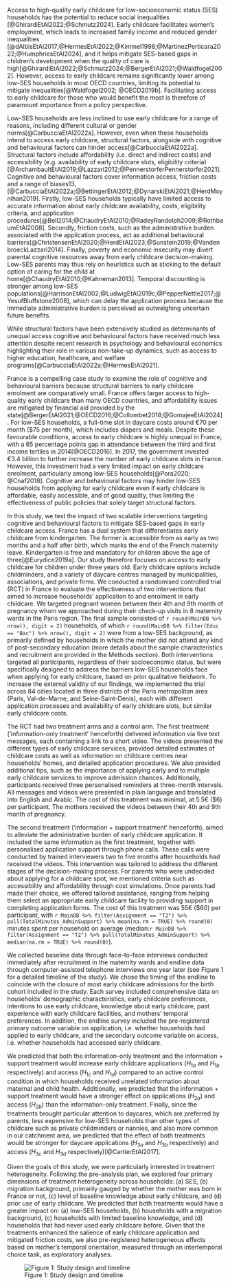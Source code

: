Access to high-quality early childcare for low-socioeconomic status (SES) households has the potential to reduce social inequalities [@GhirardiEtAl2022;@Schmutz2024]. Early childcare facilitates women’s employment, which leads to increased family income and reduced gender inequalities [@dAlbisEtAl2017;@HermesEtAl2022;@Kimmel1998;@MartinezPerticara2022;@HumphriesEtAl2024], and it helps mitigate SES-based gaps in children’s development when the quality of care is high[@GhirardiEtAl2022;@Schmutz2024;@BergerEtAl2021;@Waldfogel2002]. However, access to early childcare remains significantly lower among low-SES households in most OECD countries, limiting its potential to mitigate inequalities[@Waldfogel2002; @OECD2019b]. Facilitating access to early childcare for those who would benefit the most is therefore of paramount importance from a policy perspective.

Low-SES households are less inclined to use early childcare for a range of reasons, including different cultural or gender norms[@CarbucciaEtAl2022a]. However, even when these households intend to access early childcare, structural factors, alongside with cognitive and behavioural factors can hinder access[@CarbucciaEtAl2022a]. Structural factors include affordability (i.e. direct and indirect costs) and accessibility (e.g. availability of early childcare slots, eligibility criteria)[@ArchambaultEtAl2019;@Lazzari2012;@PennerstorferPennerstorfer2021]. Cognitive and behavioural factors cover information access, friction costs and a range of biases13,[@CarbucciaEtAl2022a;@BettingerEtAl2012;@DynarskiEtAl2021;@HerdMoynihan2019]. Firstly, low-SES households typically have limited access to accurate information about early childcare availability, costs, eligibility criteria, and application procedures[@Bell2014;@ChaudryEtAl2010;@RadeyRandolph2009;@RothbaumEtAl2008]. Secondly, friction costs, such as the administrative burden associated with the application process, act as additional behavioural barriers[@ChristensenEtAl2020;@HerdEtAl2023;@Sunstein2019;@VandenbroeckLazzari2014]. Finally, poverty and economic insecurity may divert parental cognitive resources away from early childcare decision-making. Low-SES parents may thus rely on heuristics such as sticking to the default option of caring for the child at home[@ChaudryEtAl2010;@Kahneman2013]. Temporal discounting is stronger among low-SES populations[@HarrisonEtAl2002;@LudwigEtAl2019c;@PepperNettle2017;@YesufBluffstone2008], which can delay the application process because the immediate administrative burden is perceived as outweighing uncertain future benefits.

While structural factors have been extensively studied as determinants of unequal access  cognitive and behavioural factors have received much less attention despite recent research in psychology and behavioural economics highlighting their role in various non-take-up dynamics, such as access to higher education, healthcare, and welfare programs[@CarbucciaEtAl2022a;@HermesEtAl2021].

France is a compelling case study to examine the role of cognitive and behavioural barriers because structural barriers to early childcare enrolment are comparatively small. France offers larger access to high-quality early childcare than many OECD countries, and affordability issues are mitigated by financial aid provided by the state[@BergerEtAl2021;@OECD2016;@Collombet2018;@GomajeeEtAl2024]. For low-SES households, a full-time slot in daycare costs around €70 per month ($75 per month), which includes diapers and meals. Despite these favourable conditions, access to early childcare is highly unequal in France, with a 65 percentage points gap in attendance between the third and first income tertiles in 2014[@OECD2016]. In 2017, the government invested €3.4 billion to further increase the number of early childcare slots in France. However, this investment had a very limited impact on early childcare enrolment, particularly among low-SES households[@Pora2020; @Cnaf2018]. Cognitive and behavioural factors may hinder low-SES households from applying for early childcare even if early childcare is affordable, easily accessible, and of good quality, thus limiting the effectiveness of public policies that solely target structural factors. 

In this study, we test the impact of two scalable interventions targeting cognitive and behavioural factors to mitigate SES-based gaps in early childcare access. France has a dual system that differentiates early childcare from kindergarten. The former is accessible from as early as two months and a half after birth, which marks the end of the French maternity leave. Kindergarten is free and mandatory for children above the age of three[@Eurydice2019a]. Our study therefore focuses on access to early childcare for children under three years old. Early childcare options include childminders, and a variety of daycare centres managed by municipalities, associations, and private firms. We conducted a randomised controlled trial (RCT) in France to evaluate the effectiveness of two interventions that aimed to increase households’ application to and enrolment in early childcare. We targeted pregnant women between their 4th and 9th month of pregnancy whom we approached during their check-up visits in 8 maternity wards in the Paris region. The final sample consisted of `r round(MainDB %>% nrow(), digit = 2)` households, of which `r round(MainDB %>% filter(Educ == "Bac") %>% nrow(), digit = 2)` were from a low-SES background, as primarily defined by households in which the mother did not attend any kind of post-secondary education (more details about the sample characteristics and recruitment are provided in the Methods section). Both interventions targeted all participants, regardless of their socioeconomic status, but were specifically designed to address the barriers low-SES households face when applying for early childcare, based on prior qualitative fieldwork. To increase the external validity of our findings, we implemented the trial across 84 cities located in three districts of the Paris metropolitan area (Paris, Val-de-Marne, and Seine-Saint-Denis), each with different application processes and availability of early childcare slots, but similar early childcare costs. 

The RCT had two treatment arms and a control arm. The first treatment (‘information-only treatment’ henceforth) delivered information via five text messages, each containing a link to a short video. The videos presented the different types of early childcare services, provided detailed estimates of childcare costs as well as information on childcare centres near households’ homes, and detailed application procedures. We also provided additional tips, such as the importance of applying early and to multiple early childcare services to improve admission chances. Additionally, participants received three personalised reminders at three-month intervals. All messages and videos were presented in plain language and translated into English and Arabic. The cost of this treatment was minimal, at 5.5€ ($6) per participant. The mothers received the videos between their 4th and 9th month of pregnancy.

The second treatment (‘information + support treatment’ henceforth), aimed to alleviate the administrative burden of early childcare application. It included the same information as the first treatment, together with personalised application support through phone calls. These calls were conducted by trained interviewers two to five months after households had received the videos. This intervention was tailored to address the different stages of the decision-making process. For parents who were undecided about applying for a childcare spot, we mentioned criteria such as accessibility and affordability through cost simulations. Once parents had made their choice, we offered tailored assistance, ranging from helping them select an appropriate early childcare facility to providing support in completing application forms. The cost of this treatment was 55€ ($60) per participant, with `r MainDB %>% filter(Assignment == "T2") %>% pull(TotalMinutes_AdminSupport) %>% mean(na.rm = TRUE) %>% round(0) ` minutes spent per household on average (median:`r MainDB %>% filter(Assignment == "T2") %>% pull(TotalMinutes_AdminSupport) %>% median(na.rm = TRUE) %>% round(0)`).

We collected baseline data through face-to-face interviews conducted immediately after recruitment in the maternity wards and endline data through computer-assisted telephone interviews one year later (see Figure 1 for a detailed timeline of the study). We chose the timing of the endline to coincide with the closure of most early childcare admissions for the birth cohort included in the study. Each survey included comprehensive data on households’ demographic characteristics, early childcare preferences, intentions to use early childcare, knowledge about early childcare, past experience with early childcare facilities, and mothers’ temporal preferences. In addition, the endline survey included the pre-registered primary outcome variable on application, i.e. whether households had applied to early childcare, and the secondary outcome variable on access, i.e. whether households had accessed early childcare.

We predicted that both the information-only treatment and the information + support treatment would increase early childcare applications ($H_{1a}$ and $H_{1b}$ respectively) and access ($H_{1c}$ and $H_{1d}$) compared to an active control condition in which households received unrelated information about maternal and child health. Additionally, we predicted that the information + support treatment would have a stronger effect on applications ($H_{2a}$) and access ($H_{2b}$) than the information-only treatment. Finally, since the treatments brought particular attention to daycares, which are preferred by parents, less expensive for low-SES households than other types of childcare such as private childminders or nannies, and also more common in our catchment area, we predicted that the effect of both treatments would be stronger for daycare applications ($H_{3a}$ and $H_{3b}$ respectively) and access ($H_{3c}$ and $H_{3d}$ respectively)[@CartierEtAl2017].

Given the goals of this study, we were particularly interested in treatment heterogeneity. Following the pre-analysis plan, we explored four primary dimensions of treatment heterogeneity across households: (a) SES, (b) migration background, primarily gauged by whether the mother was born in France or not, (c) level of baseline knowledge about early childcare, and (d) prior use of early childcare. We predicted that both treatments would have a greater impact on: (a) low-SES households, (b) households with a migration background, (c) households with limited baseline knowledge, and (d) households that had never used early childcare before. Given that the treatments enhanced the salience of early childcare application and mitigated friction costs, we also pre-registered heterogeneous effects based on mother’s temporal orientation, measured through an intertemporal choice task, as exploratory analyses. 

![Figure 1: Study design and timeline](Figures/diagram_NHB.PNG)